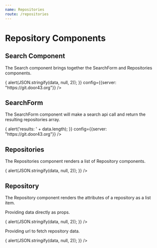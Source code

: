 ```yaml
---
name: Repositories
route: /repositories
---
```




# Repository Components

## Search Component

The Search component brings together the SearchForm and Repositories components.

<Playground>
<Paper>
  <Search
    defaultOwner="unfoldingword"
    defaultQuery="en\\_ta"
    onSelect={(data) => {
      alert(JSON.stringify(data, null, 2));
    }}
    config={{server: "https://git.door43.org"}}
  />
</Paper>
</Playground>

<Props of={Search} />

## SearchForm

The SearchForm component will make a search api call and return the resulting repositories array.

<Playground>
<Paper>
  <SearchForm
    defaultOwner="unfoldingword"
    defaultQuery="en\\_ta"
    onRepositories={(data) => {
      alert('results: ' + data.length);
    }}
    config={{server: "https://git.door43.org"}}
  />
</Paper>
</Playground>

<Props of={SearchForm} />

## Repositories

The Repositories component renders a list of Repository components.

<Playground>
<Paper>
  <Repositories
    urls={
      [
        "https://git.door43.org/api/v1/repos/unfoldingWord/en_ta",
        "https://git.door43.org/api/v1/repos/unfoldingWord/en_tw",
        "https://git.door43.org/api/v1/repos/unfoldingWord/en_tn",
        "https://git.door43.org/api/v1/repos/unfoldingWord/en_obs",
        "https://git.door43.org/api/v1/repos/door43-catalog/en_ta",
        "https://git.door43.org/api/v1/repos/door43-catalog/en_tw",
        "https://git.door43.org/api/v1/repos/door43-catalog/en_tn",
        "https://git.door43.org/api/v1/repos/door43-catalog/en_obs",
      ]
    }
    onSelect={(data) => {
      alert(JSON.stringify(data, null, 2));
    }}
  />
</Paper>
</Playground>

<Props of={Repositories} />

## Repository

The Repository component renders the attributes of a repository as a list item.

Providing data directly as props.

<Playground>
<Paper>
  <Repository
    repository={repositoryData}
    onSelect={(data) => {
      alert(JSON.stringify(data, null, 2));
    }}
  />
</Paper>
</Playground>

Providing url to fetch repository data.

<Playground>
<Paper>
  <Repository
    url="https://git.door43.org/api/v1/repos/door43-catalog/en_ta"
    onSelect={(data) => {
      alert(JSON.stringify(data, null, 2));
    }}
  />
</Paper>
</Playground>

<Props of={Repository} />
